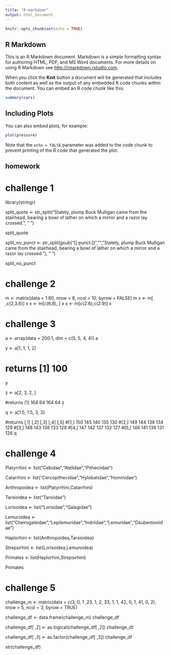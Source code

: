```yaml
---
title: "R-markdown"
output: html_document
---
```


```r
knitr::opts_chunk$set(echo = TRUE)
```

## R Markdown

This is an R Markdown document. Markdown is a simple formatting syntax for authoring HTML, PDF, and MS Word documents. For more details on using R Markdown see <http://rmarkdown.rstudio.com>.

When you click the **Knit** button a document will be generated that includes both content as well as the output of any embedded R code chunks within the document. You can embed an R code chunk like this:

```r
summary(cars)
```

## Including Plots

You can also embed plots, for example:

```r
plot(pressure)
```

Note that the `echo = FALSE` parameter was added to the code chunk to prevent printing of the R code that generated the plot.

## homework

# challenge 1

library(stringr)

split_quote <- str_split("Stately, plump Buck Mulligan came from the stairhead, bearing a bowl of lather on which a mirror and a razor lay crossed.", " ")

split_quote

split_no_punct <- str_split(gsub("[[:punct:]]","","Stately, plump Buck Mulligan came from the stairhead, bearing a bowl of lather on which a mirror and a razor lay crossed."), " ")

split_no_punct

# challenge 2

m <- matrix(data = 1:80, nrow = 8, ncol = 10, byrow = FALSE)
m
x <- m[ ,c(2,3,6)]
x
x <- m[c(6,8), ]
x
x <- m[c(2:6),c(2:9)]
x

# challenge 3

a <- array(data = 200:1, dim = c(5, 5, 4, 4))
a

y <- a[1, 1, 1, 2]

# returns [1] 100
y

z <- a[2, 3, 2, ]

#returns [1] 164  64 164  64
z

q <- a[1:5, 1:5, 3, 3]

#returns      [,1] [,2] [,3] [,4] [,5]
#[1,]  150  145  140  135  130
#[2,]  149  144  139  134  129
#[3,]  148  143  138  133  128
#[4,]  147  142  137  132  127
#[5,]  146  141  136  131  126
q

# challenge 4

Platyrrhini <- list("Cebidae","Atelidae","Pitheciidae")

Catarrhini <- list("Cercopithecidae","Hylobatidae","Hominidae")

Anthropoidea <- list(Platyrrhini,Catarrhini)

Tarsioidea <- list("Tarsiidae")

Lorisoidea <- list("Lorisidae","Galagidae")

Lemuroidea <- list("Cheirogaleidae","Lepilemuridae","Indriidae","Lemuridae","Daubentoniidae")

Haplorhini <- list(Anthropoidea,Tarsioidea)

Strepsirhini <- list(Lorisoidea,Lemuroidea)

Primates <- list(Haplorhini,Strepsirhini)

Primates

# challenge 5

challenge_m <- matrix(data = c(3, 0, 1 ,23, 1, 2, 33, 1, 1, 42, 0, 1, 41, 0, 2), nrow = 5, ncol = 3, byrow = TRUE)

challenge_df <- data.frame(challenge_m)
challenge_df

challenge_df[ ,2] <- as.logical(challenge_df[ ,2])
challenge_df

challenge_df[ ,3] <- as.factor(challenge_df[ ,3])
challenge_df

str(challenge_df)
